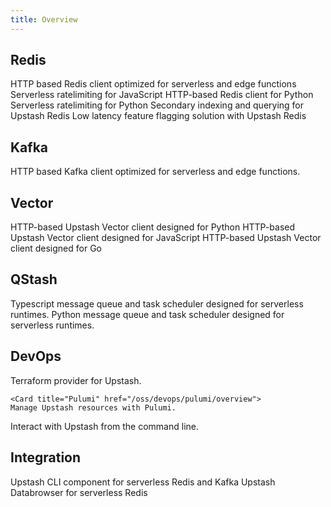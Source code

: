 ```yaml
---
title: Overview
---
```


## Redis

<CardGroup cols={2}>
  <Card title="@upstash/redis" href="/oss/sdks/ts/redis/overview">
    HTTP based Redis client optimized for serverless and edge functions
  </Card>
  <Card title="@upstash/ratelimit" href="/oss/sdks/ts/ratelimit">
    Serverless ratelimiting for JavaScript
  </Card>
  <Card title="upstash-redis" href="/oss/sdks/py/redis/overview">
    HTTP-based Redis client for Python
  </Card>
  <Card title="upstash-ratelimit" href="/oss/sdks/py/ratelimit/overview">
    Serverless ratelimiting for Python
  </Card>
  <Card title="@upstash/query" href="/oss/sdks/ts/query/overview">
    Secondary indexing and querying for Upstash Redis
  </Card>
  <Card title="@upstash/edge-flags" href="/oss/sdks/ts/edge-flags/overview">
    Low latency feature flagging solution with Upstash Redis
  </Card>
</CardGroup>

## Kafka

<CardGroup cols={2}>
  <Card title="@upstash/kafka" href="/oss/sdks/ts/kafka/overview">
    HTTP based Kafka client optimized for serverless and edge functions.
  </Card>
</CardGroup>

## Vector

<CardGroup cols={2}>
  <Card title="upstash-vector" href="/oss/sdks/py/vector/overview">
    HTTP-based Upstash Vector client designed for Python
  </Card>
  <Card title="@upstash/vector" href="/oss/sdks/ts/vector/overview">
    HTTP-based Upstash Vector client designed for JavaScript
  </Card>
  <Card title="vector-go" href="https://github.com/upstash/vector-go/blob/main/README.md">
    HTTP-based Upstash Vector client designed for Go
  </Card>
</CardGroup>

## QStash

<CardGroup cols={2}>
  <Card title="@upstash/qstash" href="/oss/sdks/ts/qstash/overview">
    Typescript message queue and task scheduler designed for serverless runtimes.
  </Card>
  <Card title="upstash-qstash" href="/oss/sdks/py/qstash/overview">
    Python message queue and task scheduler designed for serverless runtimes.
  </Card>
</CardGroup>

## DevOps

<CardGroup cols={2}>
  <Card title="Terraform" href="/oss/devops/terraform/overview">
    Terraform provider for Upstash.
  </Card>

    <Card title="Pulumi" href="/oss/devops/pulumi/overview">
    Manage Upstash resources with Pulumi.

</Card>
  <Card title="CLI" href="/oss/devops/cli/overview">
  Interact with Upstash from the command line.
  </Card>

</CardGroup>

## Integration

<CardGroup cols={2}>
  <Card title="@upstash/react-cli" href="https://github.com/upstash/react-ui">
    Upstash CLI component for serverless Redis and Kafka
  </Card>
  <Card
    title="@upstash/react-databrowser"
    href="https://github.com/upstash/react-ui"
  >
    Upstash Databrowser for serverless Redis
  </Card>
</CardGroup>
